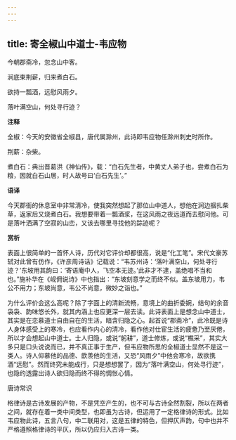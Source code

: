 ```yaml
---
---
---
```

title: 寄全椒山中道士-韦应物
---

今朝郡斋冷，忽念山中客。

涧底束荆薪，归来煮白石。

欲持一瓢酒，远慰风雨夕。

落叶满空山，何处寻行迹？

**注释**

全椒：今天的安徽省全椒县，唐代属滁州，此诗即韦应物任滁州刺史时所作。

荆薪：杂柴。

煮白石：典出晋葛洪《神仙传》，载：“白石先生者，中黄丈人弟子也，尝煮白石为粮，因就白石山居，时人故号曰‘白石先生’。”

**语译**

今天郡衙的休息室中非常清冷，使我突然想起了那位山中道人，想他在涧边捆扎柴草，返家后又烧煮白石。我想要带着一瓢酒浆，在这风雨之夜远道而去慰问他。可是落叶洒满了空寂的山峦，又该去哪里寻找他的踪迹呢？

**赏析**

表面上很简单的一首怀人诗，历代对它评价却都很高，说是“化工笔”。宋代文豪苏轼对此曾有仿作，《许彦周诗话》记载说：“韦苏州诗：‘落叶满空山，何处寻行迹？’东坡用其韵曰：‘寄语庵中人，飞空本无迹。’此非才不逮，盖绝唱不当和也。”施补华在《岘佣说诗》中也指出：“东坡刻意学之而终不似。盖东坡用力，韦公不用力；东坡尚意，韦公不尚意，微妙之诣也。”

为什么评价会这么高呢？除了字面上的清新流畅，意境上的曲折委婉，结句的余音袅袅、韵味悠长外，就其内涵上也应更深一层去读。此诗表面上是想念山中道士，其实是在恋慕道士自由自在的生活，暗含归隐之心。起首说“郡斋冷”，此冷既是诗人身体感受上的寒冷，也应看作内心的清冷，看作他对仕宦生活的疲惫乃至厌倦，所以才会想起山中道士。士人归隐，或说“躬耕”，道士修炼，或说“樵采”，其实大多只是口头说说而已，并不真正事于生产，但韦应物所思的全椒道士显然不是这一类人。诗人仰慕他的品德、歆羡他的生活，又恐“风雨夕”中他会寒冷，故欲携酒“远慰”。然而终究未能成行，只是想想罢了，因为“落叶满空山，何处寻行迹”，也隐约透露出诗人欲归隐而终不得的惆怅心情。

唐诗常识

格律诗是古诗发展的产物，不是凭空产生的，也不可与古诗全然割裂，所以在两者之间，就存在着一类中间类型，也即虽为古诗，但运用了一定格律诗的形式。比如韦应物此诗，五言八句，中二联用对，这是五律的特色，但押仄声韵，句中也并不严格遵照格律诗的平仄，所以仍应归入古诗一类。